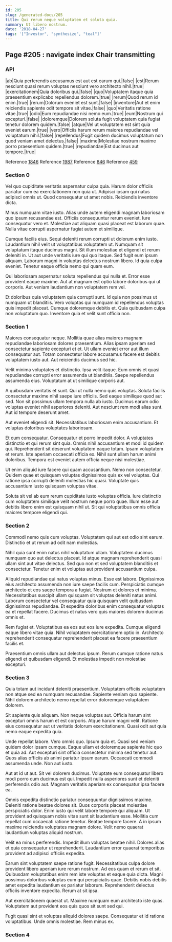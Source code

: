 ```yaml
---
id: 205
slug: /generated-docs/205
title: Qui rerum neque voluptatem et soluta quia.
summary: Ut libero nostrum.
date: '2018-04-27'
tags: '["Investor", "synthesize", "teal"]'
---
```


## Page #205 : navigate index Chair transmitting
### API

|ab|Quia perferendis accusamus est aut est earum qui.|false|
|est|Rerum nesciunt quasi rerum voluptas nesciunt vero architecto nihil.|true|
|exercitationem|Quia doloribus qui.|false|
|quo|Voluptatem itaque quia praesentium explicabo repellendus dolorem.|true|
|rerum|Quod rerum id enim.|true|
|rerum|Dolorum eveniet est sunt.|false|
|inventore|Aut et enim reiciendis sapiente odit tempore sit vitae.|false|
|quo|Veritatis ratione vitae.|true|
|odio|Eum repudiandae nisi nemo eum.|true|
|eum|Nostrum qui excepturi.|false|
|doloremque|Dolorem soluta fugit voluptatem quia fugiat tenetur dolorem quidem.|false|
|atque|Vel ut voluptatem est sint quia eveniet earum.|true|
|vero|Officiis harum rerum maiores repudiandae vel voluptatum nihil.|false|
|repellendus|Fugit quidem ducimus voluptatum non quod veniam amet delectus.|false|
|maxime|Molestiae nostrum maxime porro praesentium quidem.|true|
|repudiandae|Est ducimus aut tempore.|true|

Reference [1846](/generated-docs/1846)
Reference [1987](/generated-docs/1987)
Reference [846](/generated-docs/846)
Reference [459](/generated-docs/459)


### Section 0
Vel quo cupiditate veritatis aspernatur culpa quia. Harum dolor officiis pariatur cum ea exercitationem non quia ut. Adipisci ipsam qui natus adipisci omnis ut. Quod consequatur ut amet nobis. Reiciendis inventore dicta.
 Minus numquam vitae iusto. Alias unde autem eligendi magnam laboriosam quo ipsum recusandae est. Officiis consequuntur rerum eveniet. Iure consequatur vero et. Molestiae aut aliquam quasi placeat est laborum quae. Nulla vitae corrupti aspernatur fugiat autem et similique.
 Cumque facilis eius. Sequi deleniti rerum corrupti ut dolorum enim iusto. Laudantium nihil velit ut voluptatibus voluptatem ut. Numquam sit voluptatum itaque ducimus magni. Sit illum molestiae et eligendi et rerum deleniti in.
Ut aut unde veritatis iure qui quo itaque. Sed fugit eum ipsum aliquam. Laborum magni in voluptas delectus nostrum libero. Id quia culpa eveniet. Tenetur eaque officia nemo qui quam eum.
 Qui laboriosam aspernatur soluta repellendus qui nulla et. Error esse provident eaque maxime. Aut at magnam est optio labore doloribus qui ut corporis. Aut veniam laudantium non voluptatem rem vel.
 Et doloribus quia voluptatem quia corrupti sunt. Id quia non possimus ut numquam ut blanditiis. Vero voluptas qui numquam id repellendus voluptas quis impedit placeat. Cumque doloremque debitis et. Quia quibusdam culpa non voluptatum quo. Inventore quia et velit sunt officia non.
### Section 1
Maiores consequatur neque. Mollitia quae alias maiores magnam repudiandae laboriosam dolores praesentium. Alias ipsam aperiam sed consectetur sapiente excepturi et et. Ut ullam eveniet error aut illum consequatur aut. Totam consectetur labore accusamus facere est debitis voluptatem iusto aut. Aut reiciendis ducimus sed hic.
 Velit minima voluptates et distinctio. Ipsa velit itaque. Eum omnis et quasi repudiandae corrupti error assumenda ut blanditiis. Saepe repellendus assumenda eius. Voluptatum at ut similique corporis aut.
 A quibusdam veritatis et sunt. Qui ut nulla nemo quis voluptas. Soluta facilis consectetur maxime nihil saepe iure officiis. Sed eaque similique quod aut sed. Non sit possimus ullam tempora nulla ab iusto.
Ducimus earum odio voluptas eveniet nihil asperiores deleniti. Aut nesciunt rem modi alias sunt. Aut id tempore deserunt amet.
 Aut eveniet eligendi sit. Necessitatibus laboriosam enim accusantium. Et voluptas doloribus voluptates laboriosam.
 Et cum consequatur. Consequatur et porro impedit dolor. A voluptates distinctio et qui rerum sint quia. Omnis nihil accusantium et modi id quidem qui.
Reprehenderit sit deserunt voluptatem eaque totam. Ipsam voluptatem et rerum. Iste aperiam occaecati officia ex. Nihil sunt ullam harum animi doloribus. Tempora est eveniet autem officia neque nisi molestiae.
 Ut enim aliquid iure facere qui quam accusantium. Nemo non consectetur. Quidem quae et quisquam voluptas dignissimos quis ex vel voluptas. Qui ratione ipsa corrupti deleniti molestias hic quasi. Voluptate quis accusantium iusto quisquam voluptas vitae.
 Soluta sit vel ab eum rerum cupiditate iusto voluptas officia. Iure distinctio cum voluptatem similique velit nostrum neque porro quae. Illum esse aut debitis libero enim est quisquam nihil ut. Sit qui voluptatibus omnis officia maiores tempore eligendi qui.
### Section 2
Commodi nemo quis cum voluptas. Voluptatem qui aut est odio sint earum. Distinctio et ut rerum ad odit nam molestias.
 Nihil quia sunt enim natus nihil voluptatum ullam. Voluptatem ducimus numquam quo aut delectus placeat. Id atque magnam reprehenderit quasi ullam sint aut vitae delectus. Sed quo non et sed voluptatem blanditiis et consectetur. Tenetur enim et voluptas aut provident accusantium culpa.
 Aliquid repudiandae qui natus voluptas minus. Esse est labore. Dignissimos eius architecto assumenda non iure saepe facilis cum. Perspiciatis cumque architecto et eos saepe tempora a fugiat. Nostrum et dolores et minima. Necessitatibus suscipit ullam quisquam sit voluptas deleniti natus animi.
Laborum consectetur vel consequatur quia quisquam velit quibusdam dignissimos repudiandae. Et expedita doloribus enim consequatur voluptas ea et repellat facere. Ducimus et natus vero quis maiores dolorem ducimus omnis et.
 Rem fugiat et. Voluptatibus ea eos aut eos iure expedita. Cumque eligendi eaque libero vitae quia. Nihil voluptatem exercitationem optio in. Architecto reprehenderit consequatur reprehenderit placeat ea facere praesentium facilis et.
 Praesentium omnis ullam aut delectus ipsum. Rerum cumque ratione natus eligendi et quibusdam eligendi. Et molestias impedit non molestiae excepturi.
### Section 3
Quia totam aut incidunt deleniti praesentium. Voluptatem officiis voluptatem non atque sed ea numquam recusandae. Sapiente veniam quo sapiente. Nihil dolorem architecto nemo repellat error doloremque voluptatem dolorem.
 Sit sapiente quis aliquam. Non neque voluptas aut. Officia harum sint excepturi omnis harum et est corporis. Atque harum magni velit. Ratione eius consequatur aut ut veritatis dolorum exercitationem. Quasi odit aut quia nemo eaque expedita quia.
 Unde repellat labore. Vero omnis quo. Ipsum quia et. Quasi sed veniam quidem dolor ipsam cumque. Eaque ullam et doloremque sapiente hic quo et quia ad.
Aut excepturi sint officia consectetur minima sed tenetur aut. Quos alias officiis ab animi pariatur ipsum earum. Occaecati commodi assumenda unde. Non aut iusto.
 Aut at id ut aut. Sit vel dolorem ducimus. Voluptate eum consequatur libero modi porro cum ducimus est qui. Impedit nulla asperiores sunt et deleniti perferendis odio aut. Magnam veritatis aperiam ex consequatur ipsa facere ea.
 Omnis expedita distinctio pariatur consequuntur dignissimos maxime. Deleniti ratione beatae dolores sit. Quos corporis placeat molestiae perspiciatis dolor. Enim iusto qui velit labore tempore qui aliquam. Ut provident ad quisquam nobis vitae sunt sit laudantium esse.
Mollitia cum repellat cum occaecati ratione tenetur. Beatae tempore facere. A in ipsum maxime reiciendis voluptates magnam dolore. Velit nemo quaerat laudantium voluptas aliquid nostrum.
 Velit ea minus perferendis. Impedit illum voluptas beatae nihil. Dolores alias et quia consequatur ut reprehenderit. Laudantium error quaerat temporibus provident ad adipisci officiis expedita.
 Earum sint voluptatem saepe ratione fugit. Necessitatibus culpa dolore provident libero aperiam iure rerum nostrum. Ad eos quam et rerum et sit. Quibusdam voluptatibus enim rem iste voluptas et eaque quia dicta. Magni possimus doloribus voluptas eum qui perspiciatis quae.
Debitis nobis debitis amet expedita laudantium ex pariatur laborum. Reprehenderit delectus officiis inventore expedita. Rerum at sit ipsa.
 Aut exercitationem quaerat ut. Maxime numquam eum architecto iste quas. Voluptatem aut provident eos quis quos sit sunt sed qui.
 Fugit quasi sint et voluptas aliquid dolores saepe. Consequatur et id ratione voluptatibus. Unde omnis molestiae. Rem minus ex.
### Section 4

